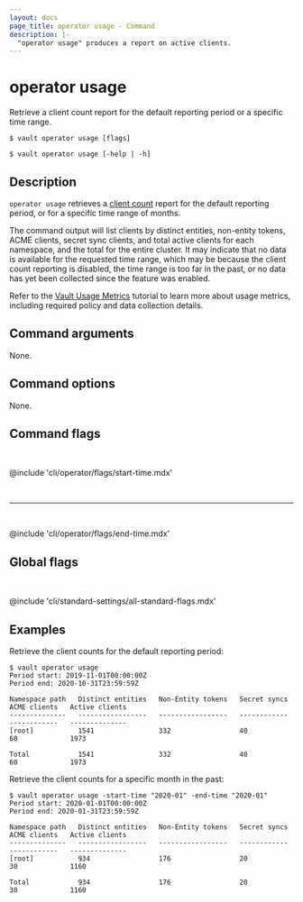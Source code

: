 ```yaml
---
layout: docs
page_title: operator usage - Command
description: |-
  "operator usage" produces a report on active clients.
---
```


# operator usage

Retrieve a client count report for the default reporting period or a specific
time range.

<CodeBlockConfig hideClipboard>

```shell-session
$ vault operator usage [flags]

$ vault operator usage [-help | -h]
```

</CodeBlockConfig>

## Description

`operator usage` retrieves a [client count](/vault/docs/concepts/client-count)
report for the default reporting period, or for a specific time range of
months.

The command output will list clients by distinct entities, non-entity tokens,
ACME clients, secret sync clients, and total active clients for each namespace,
and the total for the entire cluster. It may indicate that no data is available
for the requested time range, which may be because the client count reporting is
disabled, the time range is too far in the past, or no data has yet been
collected since the feature was enabled.

Refer to the [Vault Usage Metrics](/vault/tutorials/monitoring/usage-metrics)
tutorial to learn more about usage metrics, including required policy and data
collection details.

## Command arguments

None.

## Command options

None.

## Command flags

<br />

@include 'cli/operator/flags/start-time.mdx'

<br /><hr /><br />

@include 'cli/operator/flags/end-time.mdx'

## Global flags

<br />

@include 'cli/standard-settings/all-standard-flags.mdx'

## Examples

Retrieve the client counts for the default reporting period:

```shell-session
$ vault operator usage
Period start: 2019-11-01T00:00:00Z
Period end: 2020-10-31T23:59:59Z

Namespace path   Distinct entities   Non-Entity tokens   Secret syncs   ACME clients   Active clients
--------------   -----------------   -----------------   ------------   ------------   --------------
[root]           1541                332                 40             60             1973

Total            1541                332                 40             60             1973
```

Retrieve the client counts for a specific month in the past:

```shell-session
$ vault operator usage -start-time "2020-01" -end-time "2020-01"
Period start: 2020-01-01T00:00:00Z
Period end: 2020-01-31T23:59:59Z

Namespace path   Distinct entities   Non-Entity tokens   Secret syncs   ACME clients   Active clients
--------------   -----------------   -----------------   ------------   ------------   --------------
[root]           934                 176                 20             30             1160

Total            934                 176                 20             30             1160
```